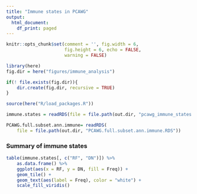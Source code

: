 ```yaml
---
title: "Immune states in PCAWG"
output:
  html_document:
    df_print: paged
---
```


```r
knitr::opts_chunk$set(comment = '', fig.width = 6, 
                      fig.height = 6, echo = FALSE, 
                      warning = FALSE)
```


```r
library(here)
fig.dir = here("figures/immune_analysis")

if(! file.exists(fig.dir)){
    dir.create(fig.dir, recursive = TRUE)
}

source(here("R/load_packages.R"))
```

<!-- ```{r loading} -->
<!-- mutated.pathways.tissues = readRDS(file = here("data/RDS/PCAWG/10_onco_pathways", -->
<!--                                               "pcawg_pathways.RDS")) -->

<!-- PCAWG.full.subset.ann.pathways = readRDS(file = here("data/RDS/PCAWG/10_onco_pathways", -->
<!--                                               "PCAWG.full.subset.ann.pathways.RDS")) -->
<!-- ``` -->


```r
immune.states = readRDS(file = file.path(out.dir, "pcawg_immune_states.RDS"))

PCAWG.full.subset.ann.immune= readRDS(
    file = file.path(out.dir, "PCAWG.full.subset.ann.immune.RDS"))
```

### Summary of immune states

```r
table(immune.states[, c("RF", "DN")]) %>% 
    as.data.frame() %>% 
    ggplot(aes(x = RF, y = DN, fill = Freq)) + 
    geom_tile() + 
    geom_text(aes(label = Freq), color = "white") + 
    scale_fill_viridis()
```

